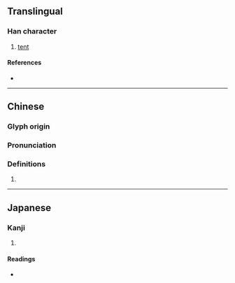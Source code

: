 {{character info/new}}
==Translingual==

===Han character===
{{Han char|rn=50|rad=巾|as=06|sn=9|four=00223|canj=YCLB|ids=⿱亦巾}}

# [[tent]]

====References====
* {{Han ref|kx=0330.230|dkj=08873|dj=0636.140|hdz=10738.010|uh=5E1F|ud=24095|bh=ABD4|bd=43988}}

----

==Chinese==
{{zh-forms}}

===Glyph origin===
{{Han etym}}

===Pronunciation===
{{zh-pron
|m=yì
|c=jik6
|mc=y
|oc=y
|cat=
}}

===Definitions===
{{zh-hanzi}}

# {{rfdef|lang=zh}}

----

==Japanese==

===Kanji===
{{ja-kanji|grade=|rs=巾06}}

# {{defn|lang=ja|sort=巾06}}

====Readings====
* {{ja-readings|on=えき,やく|kun=ひらとばり}}